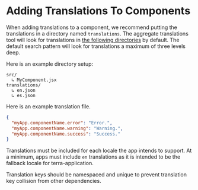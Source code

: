 # Adding Translations To Components

When adding translations to a component, we recommend putting the translations in a directory named `translations`. The aggregate translations tool will look for translations in [the following directories](https://github.com/cerner/terra-aggregate-translations/blob/main/config/defaultSearchPatterns.js) by default. The default search pattern will look for translations a maximum of three levels deep.

Here is an example directory setup:

```
src/
  ↳ MyComponent.jsx
translations/
  ↳ en.json
  ↳ es.json
```

Here is an example translation file.

```json
{
  "myApp.componentName.error": "Error.",
  "myApp.componentName.warning": "Warning.",
  "myApp.componentName.success": "Success."
}
```

Translations must be included for each locale the app intends to support. At a minimum, apps must include `en` translations as it is intended to be the fallback locale for terra-application.

Translation keys should be namespaced and unique to prevent translation key collision from other dependencies.
